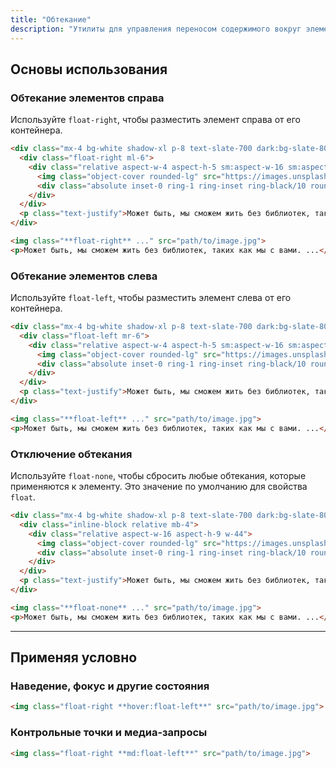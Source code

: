 ```yaml
---
title: "Обтекание"
description: "Утилиты для управления переносом содержимого вокруг элемента."
---
```




## Основы использования

### Обтекание элементов справа

Используйте `float-right`, чтобы разместить элемент справа от его контейнера.

```html {{ example: { resizable: true, p: 'none' } }}
<div class="mx-4 bg-white shadow-xl p-8 text-slate-700 dark:bg-slate-800 dark:text-slate-400">
  <div class="float-right ml-6">
    <div class="relative aspect-w-4 aspect-h-5 sm:aspect-w-16 sm:aspect-h-9 w-20 sm:w-44">
      <img class="object-cover rounded-lg" src="https://images.unsplash.com/photo-1554629947-334ff61d85dc?ixid=MnwxMjA3fDB8MHxwaG90by1wYWdlfHx8fGVufDB8fHx8&ixlib=rb-1.2.1&auto=format&fit=crop&w=320&q=80" />
      <div class="absolute inset-0 ring-1 ring-inset ring-black/10 rounded-lg"></div>
    </div>
  </div>
  <p class="text-justify">Может быть, мы сможем жить без библиотек, такие люди, как ты и я. Может быть. Конечно, мы слишком стары, чтобы изменить мир, но как насчет того ребенка, который сел, открыл книгу прямо сейчас в отделении местной библиотеки и нашел рисунки пи-пи и пи-пи на Коте в Шляпа и пять китайских братьев? Разве ОН не заслуживает лучшего? Смотреть. Если вы думаете, что речь идет о просроченных штрафах и недостающих книгах, вам лучше подумать еще раз. Речь идет о праве этого ребенка читать книгу, не искажая свой разум! Или: может быть, это тебя заводит, Сайнфелд; может быть, это то, как ты получаешь удовольствие. Ты и твои веселые приятели.</p>
</div>
```

```html
<img class="**float-right** ..." src="path/to/image.jpg">
<p>Может быть, мы сможем жить без библиотек, таких как мы с вами. ...</p>
```

### Обтекание элементов слева

Используйте `float-left`, чтобы разместить элемент слева от его контейнера.

```html {{ example: { resizable: true, p: 'none' } }}
<div class="mx-4 bg-white shadow-xl p-8 text-slate-700 dark:bg-slate-800 dark:text-slate-400">
  <div class="float-left mr-6">
    <div class="relative aspect-w-4 aspect-h-5 sm:aspect-w-16 sm:aspect-h-9 w-20 sm:w-44">
      <img class="object-cover rounded-lg" src="https://images.unsplash.com/photo-1554629947-334ff61d85dc?ixid=MnwxMjA3fDB8MHxwaG90by1wYWdlfHx8fGVufDB8fHx8&ixlib=rb-1.2.1&auto=format&fit=crop&w=320&q=80" />
      <div class="absolute inset-0 ring-1 ring-inset ring-black/10 rounded-lg"></div>
    </div>
  </div>
  <p class="text-justify">Может быть, мы сможем жить без библиотек, такие люди, как ты и я. Может быть. Конечно, мы слишком стары, чтобы изменить мир, но как насчет того ребенка, который сел, открыл книгу прямо сейчас в отделении местной библиотеки и нашел рисунки пи-пи и пи-пи на Коте в Шляпа и пять китайских братьев? Разве ОН не заслуживает лучшего? Смотреть. Если вы думаете, что речь идет о просроченных штрафах и недостающих книгах, вам лучше подумать еще раз. Речь идет о праве этого ребенка читать книгу, не искажая свой разум! Или: может быть, это тебя заводит, Сайнфелд; может быть, это то, как ты получаешь удовольствие. Ты и твои веселые приятели.</p>
</div>
```

```html
<img class="**float-left** ..." src="path/to/image.jpg">
<p>Может быть, мы сможем жить без библиотек, таких как мы с вами. ...</p>
```

### Отключение обтекания

Используйте `float-none`, чтобы сбросить любые обтекания, которые применяются к элементу. Это значение по умолчанию для свойства `float`.

```html {{ example: { resizable: true, p: 'none' } }}
<div class="mx-4 bg-white shadow-xl p-8 text-slate-700 dark:bg-slate-800 dark:text-slate-400">
  <div class="inline-block relative mb-4">
    <div class="relative aspect-w-16 aspect-h-9 w-44">
      <img class="object-cover rounded-lg" src="https://images.unsplash.com/photo-1554629947-334ff61d85dc?ixid=MnwxMjA3fDB8MHxwaG90by1wYWdlfHx8fGVufDB8fHx8&ixlib=rb-1.2.1&auto=format&fit=crop&w=320&q=80" />
      <div class="absolute inset-0 ring-1 ring-inset ring-black/10 rounded-lg"></div>
    </div>
  </div>
  <p class="text-justify">Может быть, мы сможем жить без библиотек, такие люди, как ты и я. Может быть. Конечно, мы слишком стары, чтобы изменить мир, но как насчет того ребенка, который сел, открыл книгу прямо сейчас в отделении местной библиотеки и нашел рисунки пи-пи и пи-пи на Коте в Шляпа и пять китайских братьев? Разве ОН не заслуживает лучшего? Смотреть. Если вы думаете, что речь идет о просроченных штрафах и недостающих книгах, вам лучше подумать еще раз. Речь идет о праве этого ребенка читать книгу, не искажая свой разум! Или: может быть, это тебя заводит, Сайнфелд; может быть, это то, как ты получаешь удовольствие. Ты и твои веселые приятели.</p>
</div>
```

```html
<img class="**float-none** ..." src="path/to/image.jpg">
<p>Может быть, мы сможем жить без библиотек, таких как мы с вами. ...</p>
```

---

## <Heading ignore>Применяя условно</Heading>

### <Heading ignore>Наведение, фокус и другие состояния</Heading>

<HoverFocusAndOtherStates featuredClass="float-right">

```html
<img class="float-right **hover:float-left**" src="path/to/image.jpg">
```

</HoverFocusAndOtherStates>

### <Heading ignore>Контрольные точки и медиа-запросы</Heading>

<BreakpointsAndMediaQueries featuredClass="float-right">

```html
<img class="float-right **md:float-left**" src="path/to/image.jpg">
```

</BreakpointsAndMediaQueries>
